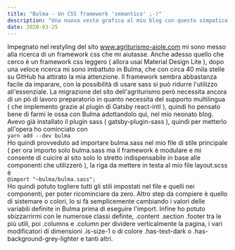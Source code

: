```yaml
---
title: "Bulma - Un CSS framework 'semantico' ;-)"
description: "Una nuova veste grafica al mio blog con questo simpatico framework"
date: 2020-03-25
---
```


Impegnato nel restyling del sito www.agriturismo-aiole.com mi sono messo alla ricerca di un framework css che mi aiutasse.
Anche adesso quello che cerco è un framework css leggero ( allora usai Material Design Lite ), dopo una veloce ricerca mi sono imbattuto in Bulma, che con circa 40 mila stelle su GitHub ha attirato la mia attenzione.
Il framework sembra abbastanza facile da imparare, con la possibilità di usare sass si può ridurre l'utilizzo all'essenziale.
La migrazione del sito dell'agriturismo però necessita ancora di un pò di lavoro preparatorio in quanto necessita del supporto multilingua ( che implemento grazie al plugin di Gatsby react-intl ), quindi ho pensato bene di farmi le ossa con Bulma adottandolo qui, nel mio neonato blog.
Avevo già installato il plugin sass ( gatsby-plugin-sass ), quindi per metterlo all'opera ho cominciato con  
`yarn add --dev bulma`  
Ho quindi provveduto ad importare bulma.sass nel mio file di stile principale ( per ora importo solo bulma.sass ma il framework è modulare e mi consente di cuicire al sito solo lo stretto indispensabile in base alle componenti che utilizzerò ), la riga da mettere in testa al mio file layout.scss è  
`@import "~bulma/bulma.sass";`  
Ho quindi potuto togliere tutti gli stili impostati nel file e quelli nei componenti, per poter ricominciare da zero. Altro step da compiere è quello di sistemare o colori, lo si fà semplicemente cambiando i valori delle variabili definite in Bulma prima di eseguire l'import.
Infine ho potuto sbizzarrirmi con le numerose classi definte, .content .section .footer tra le più utili, poi .columns e .column per dividere verticalmente la pagina, i vari modificatori di dimensioni .is-size-1 o di colore .has-text-dark o .has-background-grey-lighter e tanti altri.
